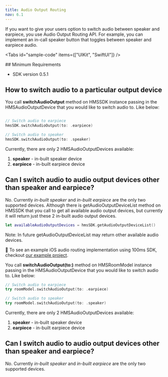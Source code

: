 ```yaml
---
title: Audio Output Routing
nav: 6.1
---
```


If you want to give your users option to switch audio between speaker and earpiece, you use Audio Output Routing API. For example, you can implement an in-call speaker button that toggles between speaker and earpiece audio.

<Tabs
  id="sample-code"
  items={["UIKit", "SwiftUI"]}
/>

<Tab id='sample-code-0'>
## Minimum Requirements

-   SDK version 0.5.1

## How to switch audio to a particular output device

You call **switchAudioOutput** method on HMSSDK instance passing in the HMSAudioOutputDevice that you would like to switch audio to. Like below:

```swift

// Switch audio to earpiece
hmsSDK.switchAudioOutput(to: .earpiece)

// Switch audio to speaker
hmsSDK.switchAudioOutput(to: .speaker)
```

Currently, there are only 2 HMSAudioOutputDevices available:

1. **speaker** - in-built speaker device
2. **earpiece** - in-built earpiece device

## Can I switch audio to audio output devices other than speaker and earpiece?

No. Currently _in-built speaker_ and _in-built earpiece_ are the only two supported devices. Although there is getAudioOutputDeviceList method on HMSSDK that you call to get all available audio output devices, but currently it will return just these 2 in-built audio output devices.

```swift
let availableAudioOutputDevices = hmsSDK.getAudioOutputDeviceList()
```

Note: In future getAudioOutputDeviceList may return other available audio devices.

👀 To see an example iOS audio routing implementation using 100ms SDK, checkout [our example project](https://github.com/100mslive/100ms-ios-sdk/tree/main/Example).
</Tab>

<Tab id='sample-code-1'>

You call **switchAudioOutput(to:)** method on HMSRoomModel instance passing in the HMSAudioOutputDevice that you would like to switch audio to. Like below:

```swift
// Switch audio to earpiece
try roomModel.switchAudioOutput(to: .earpiece)

// Switch audio to speaker
try roomModel.switchAudioOutput(to: .speaker)
```

Currently, there are only 2 HMSAudioOutputDevices available:

1. **speaker** - in-built speaker device
2. **earpiece** - in-built earpiece device

## Can I switch audio to audio output devices other than speaker and earpiece?

No. Currently _in-built speaker_ and _in-built earpiece_ are the only two supported devices.

</Tab>
